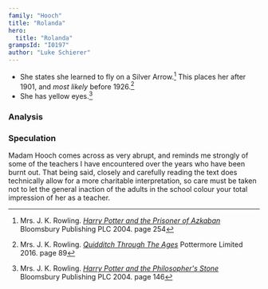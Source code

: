 ```yaml
---
family: "Hooch"
title: "Rolanda"
hero:
  title: "Rolanda"
grampsId: "I0197"
author: "Luke Schierer"
---
```


<Individual id={frontmatter.id} ></Individual>

* She states she learned to fly on a Silver Arrow.[^221108-1] This places her after 1901, and *most likely* before 1926.[^221108-2]
* She has yellow eyes.[^221108-3]

### Analysis


[^221108-3]: Mrs. J. K. Rowling.
  _[Harry Potter and the Philosopher's Stone](https://www.librarything.com/work/5403381/book/225886281)_
  Bloomsbury Publishing PLC 2004. page 146

[^221108-2]: Mrs. J. K. Rowling.
   _[Quidditch Through The Ages](https://www.librarything.com/work/3196299/book/229019631)_
   Pottermore Limited 2016. page 89

[^221108-1]: Mrs. J. K. Rowling.
    _[Harry Potter and the Prisoner of Azkaban](https://www.librarything.com/work/2742161/book/225886376)_
    Bloomsbury Publishing PLC 2004. page 254

### Speculation

Madam Hooch comes across as very abrupt, and reminds me strongly of some of the
teachers I have encountered over the years who have been burnt out.  That being
said, closely and carefully reading the text does technically allow for a more
charitable interpretation, so care must be taken not to let the general
inaction of the adults in the school colour your total impression of her as a
teacher. 
